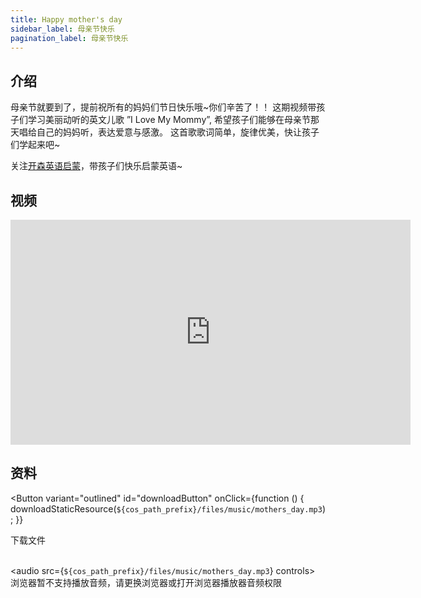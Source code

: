 ```yaml
---
title: Happy mother's day
sidebar_label: 母亲节快乐
pagination_label: 母亲节快乐
---
```



## 介绍

母亲节就要到了，提前祝所有的妈妈们节日快乐哦~你们辛苦了！！
这期视频带孩子们学习美丽动听的英文儿歌 ”I Love My Mommy”, 希望孩子们能够在母亲节那天唱给自己的妈妈听，表达爱意与感激。
这首歌歌词简单，旋律优美，快让孩子们学起来吧~

关注[开森英语启蒙](https://space.bilibili.com/20797715)，带孩子们快乐启蒙英语~

## 视频

<iframe
  src="https://player.bilibili.com/player.html?bvid=BV1Zo4y1x7gE&cid=1&page=1"
  scrolling="no"
  border="0"
  frameborder="no"
  framespacing="0"
  allowfullscreen="true"
  width="640"
  height="360"
></iframe>

## 资料

<Button
  variant="outlined"
  id="downloadButton"
  onClick={function () {
    downloadStaticResource(`${cos_path_prefix}/files/music/mothers_day.mp3`);
  }}
>
  下载文件
</Button>
<br />
<br />

<audio src={`${cos_path_prefix}/files/music/mothers_day.mp3`} controls>
  浏览器暂不支持播放音频，请更换浏览器或打开浏览器播放器音频权限
</audio>